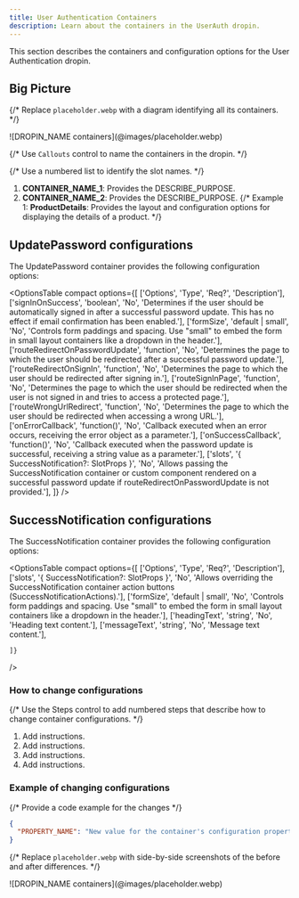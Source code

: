```yaml
---
title: User Authentication Containers
description: Learn about the containers in the UserAuth dropin.
---
```



This section describes the containers and configuration options for the User Authentication dropin.

## Big Picture

{/* Replace `placeholder.webp` with a diagram identifying all its containers. */}

<Diagram caption="DROPIN_NAME containers">
  ![DROPIN_NAME containers](@images/placeholder.webp)
</Diagram>

{/* Use `Callouts` control to name the containers in the dropin. */}

<Callouts>

{/* Use a numbered list to identify the slot names. */}

1. **CONTAINER_NAME_1**: Provides the DESCRIBE_PURPOSE.
1. **CONTAINER_NAME_2**: Provides the DESCRIBE_PURPOSE.
   {/* Example 1: **ProductDetails**: Provides the layout and configuration options for displaying the details of a product. */}

</Callouts>

## UpdatePassword configurations

The UpdatePassword container provides the following configuration options:

<OptionsTable
compact
    options={[
        ['Options', 'Type', 'Req?', 'Description'],
        ['signInOnSuccess', 'boolean', 'No', 'Determines if the user should be automatically signed in after a successful password update. This has no effect if email confirmation has been enabled.'],
        ['formSize', 'default | small', 'No', 'Controls form paddings and spacing. Use "small" to embed the form in small layout containers like a dropdown in the header.'],
        ['routeRedirectOnPasswordUpdate', 'function', 'No', 'Determines the page to which the user should be redirected after a successful password update.'],
        ['routeRedirectOnSignIn', 'function', 'No', 'Determines the page to which the user should be redirected after signing in.'],
        ['routeSignInPage', 'function', 'No', 'Determines the page to which the user should be redirected when the user is not signed in and tries to access a protected page.'],
        ['routeWrongUrlRedirect', 'function', 'No', 'Determines the page to which the user should be redirected when accessing a wrong URL.'],
        ['onErrorCallback', 'function()', 'No', 'Callback executed when an error occurs, receiving the error object as a parameter.'],
        ['onSuccessCallback', 'function()', 'No', 'Callback executed when the password update is successful, receiving a string value as a parameter.'],
        ['slots', '{ SuccessNotification?: SlotProps<DefaultSlotContext> }', 'No', 'Allows passing the SuccessNotification container or custom component rendered on a successful password update if routeRedirectOnPasswordUpdate is not provided.'],
    ]}
/>

## SuccessNotification configurations

The SuccessNotification container provides the following configuration options:

<OptionsTable
    compact
    options={[
        ['Options', 'Type', 'Req?', 'Description'],
        ['slots', '{ SuccessNotification?: SlotProps<DefaultSlotContext> }', 'No', 'Allows overriding the SuccessNotification container action buttons (SuccessNotificationActions).'],
        ['formSize', 'default | small', 'No', 'Controls form paddings and spacing. Use "small" to embed the form in small layout containers like a dropdown in the header.'],
        ['headingText', 'string', 'No', 'Heading text content.'],
        ['messageText', 'string', 'No', 'Message text content.'],

    ]}
/>

### How to change configurations

{/* Use the Steps control to add numbered steps that describe how to change container configurations. */}

<Steps>

1. Add instructions.
1. Add instructions.
1. Add instructions.
1. Add instructions.

</Steps>

### Example of changing configurations

{/* Provide a code example for the changes */}

```json
{
  "PROPERTY_NAME": "New value for the container's configuration property."
}
```

{/* Replace `placeholder.webp` with side-by-side screenshots of the before and after differences. */}

<Diagram caption="DROPIN_NAME containers">
  ![DROPIN_NAME containers](@images/placeholder.webp)
</Diagram>